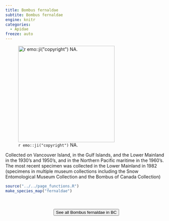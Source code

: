 ```yaml
---
title: Bombus fernaldae
subtite: Bombus fernaldae
engine: knitr
categories:
  - Apidae
freeze: auto
---
```

![`r emo::ji("copyright")` NA.](/files/no_bee.png){height=300}

Collected on Vancouver Island, in the Gulf Islands, and the Lower Mainland in the 1930's and 1950's, and in the Northern Pacific maritime in the 1960's. The most recent specimen was collected in the Lower Mainland in 1982 (specimens in multiple museum collections including the Snow Entomological Museum Collection and the Bombus of Canada Collection)



```r
source("../../page_functions.R")
make_species_map("fernaldae")
```
<br><br>
<center>


<a href="NA"><button type="button" class="btn btn-secondary">See all Bombus fernaldae in BC <i class="fa-solid fa-arrow-up-right-from-square"></i> </button></a>
</center>
